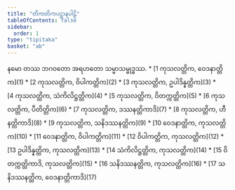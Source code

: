 ```yaml
---
title: "တိကတိကပဋ္ဌာနပါဠိ"
tableOfContents: false
sidebar:
  order: 1
type: "tipitaka"
basket: "ab"
---
```


<Paragraph number="1" type="center">
နမော တဿ ဘဂဝတော အရဟတော သမ္မာသမ္ဗုဒ္ဓဿ.

</Paragraph>

<TableOfContents>
* [1 ကုသလတ္တိက, ဝေဒနာတ္တိက](1)
* [2 ကုသလတ္တိက, ဝိပါကတ္တိက](2)
* [3 ကုသလတ္တိက, ဥပါဒိန္နတ္တိက](3)
* [4 ကုသလတ္တိက, သံကိလိဋ္ဌတ္တိက](4)
* [5 ကုသလတ္တိက, ဝိတက္ကတ္တိက](5)
* [6 ကုသလတ္တိက, ပီတိတ္တိက](6)
* [7 ကုသလတ္တိက, ဒဿနတ္တိကာဒိ](7)
* [8 ကုသလတ္တိက, ဟီနတ္တိကာဒိ](8)
* [9 ကုသလတ္တိက, သနိဒဿနတ္တိက](9)
* [10 ဝေဒနာတ္တိက, ကုသလတ္တိက](10)
* [11 ဝေဒနာတ္တိက, ဝိပါကတ္တိက](11)
* [12 ဝိပါကတ္တိက, ကုသလတ္တိက](12)
* [13 ဥပါဒိန္နတ္တိက, ကုသလတ္တိက](13)
* [14 သံကိလိဋ္ဌတ္တိက, ကုသလတ္တိက](14)
* [15 ဝိတက္ကတ္တိကာဒိ, ကုသလတ္တိက](15)
* [16 သနိဒဿနတ္တိက, ကုသလတ္တိက](16)
* [17 သနိဒဿနတ္တိက, ဝေဒနာတ္တိကာဒိ](17)
</TableOfContents>